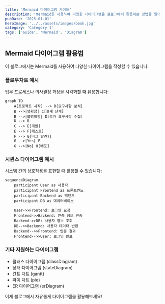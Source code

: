 ```yaml
---
title: 'Mermaid 다이어그램 가이드'
description: 'Mermaid를 사용하여 다양한 다이어그램을 블로그에서 활용하는 방법을 알아보세요.'
pubDate: '2025-01-01'
heroImage: '../../assets/images/book.jpg'
category: 'Category 1'
tags: ['Guide', 'Mermaid', 'Diagram']
---
```


## Mermaid 다이어그램 활용법

이 블로그에서는 Mermaid를 사용하여 다양한 다이어그램을 작성할 수 있습니다.

### 플로우차트 예시

업무 프로세스나 의사결정 과정을 시각화할 때 유용합니다:

```mermaid
graph TD
    A[프로젝트 시작] --> B{요구사항 분석}
    B -->|명확함| C[설계 단계]
    B -->|불명확함| D[추가 요구사항 수집]
    D --> B
    C --> E[개발]
    E --> F[테스트]
    F --> G{버그 발견?}
    G -->|Yes| E
    G -->|No| H[배포]
```

### 시퀀스 다이어그램 예시

시스템 간의 상호작용을 표현할 때 활용할 수 있습니다:

```mermaid
sequenceDiagram
    participant User as 사용자
    participant Frontend as 프론트엔드
    participant Backend as 백엔드
    participant DB as 데이터베이스
    
    User->>Frontend: 로그인 요청
    Frontend->>Backend: 인증 정보 전송
    Backend->>DB: 사용자 정보 조회
    DB-->>Backend: 사용자 데이터 반환
    Backend-->>Frontend: 인증 결과
    Frontend-->>User: 로그인 완료
```

### 기타 지원하는 다이어그램

- 클래스 다이어그램 (classDiagram)
- 상태 다이어그램 (stateDiagram)
- 간트 차트 (gantt)
- 파이 차트 (pie)
- ER 다이어그램 (erDiagram)

이제 블로그에서 자유롭게 다이어그램을 활용해보세요! 